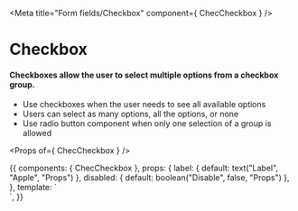 
<Meta title="Form fields/Checkbox" component={ ChecCheckbox } />

# Checkbox

#### Checkboxes allow the user to select multiple options from a checkbox group.
- Use checkboxes when the user needs to see all available options
- Users can select as many options, all the options, or none
- Use radio button component when only one selection of a group is allowed

<Props of={ ChecCheckbox } />

<Preview>
  <Story name="Checkbox">
    {{
      components: {
        ChecCheckbox
      },
      props: {
        label: {
          default: text("Label", "Apple", "Props")
        },
        disabled: {
          default: boolean("Disable", false, "Props")
        },
      },
      template: `
        <div class="py-16 flex justify-center bg-gray-100 font-lato">
          <ChecCheckbox
            class="p-3"
            name="apple"
            :label="label"
            value="apple"
            checked
            :disabled="disabled"
          />
          <ChecCheckbox
            class="p-3"
            name="orange"
            label="Orange"
            value="orange"
            :disabled="disabled"
          />
          <ChecCheckbox
            class="p-3"
            name="pear"
            label="Pear"
            value="pear"
            :disabled="disabled"
          />
          <ChecCheckbox
            class="p-3"
            name="disabled"
            label="Disabled"
            value="disabled"
            disabled="disabled"
          />
          <ChecCheckbox
            class="p-3"
            name="indeterminate"
            label="Indeterminate"
            value="indeterminate"
            :disabled="disabled"
            indeterminate="indeterminate"
          />
        </div>`,
    }}
  </Story>
</Preview>
